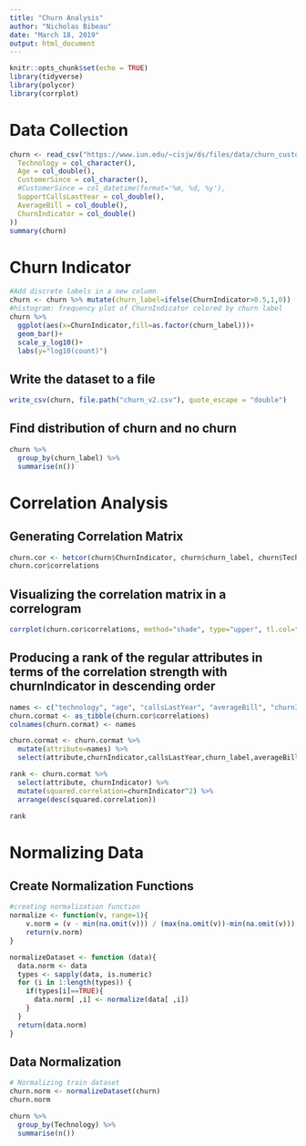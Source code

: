 ```yaml
---
title: "Churn Analysis"
author: "Nicholas Bibeau"
date: "March 18, 2019"
output: html_document
---
```


```r
knitr::opts_chunk$set(echo = TRUE)
library(tidyverse)
library(polycor)
library(corrplot)
```

# Data Collection
```r
churn <- read_csv("https://www.iun.edu/~cisjw/ds/files/data/churn_customer.csv", col_types = cols(
  Technology = col_character(),
  Age = col_double(),
  CustomerSince = col_character(),
  #CustomerSince = col_datetime(format='%m, %d, %y'),
  SupportCallsLastYear = col_double(),
  AverageBill = col_double(),
  ChurnIndicator = col_double()
))
summary(churn)
```

# Churn Indicator

```r
#Add discrete labels in a new column
churn <- churn %>% mutate(churn_label=ifelse(ChurnIndicator>0.5,1,0))
#histogram: frequency plot of ChurnIndicator colored by churn label
churn %>%
  ggplot(aes(x=ChurnIndicator,fill=as.factor(churn_label)))+
  geom_bar()+
  scale_y_log10()+
  labs(y="log10(count)")

```

## Write the dataset to a file

```r
write_csv(churn, file.path("churn_v2.csv"), quote_escape = "double")
```

## Find distribution of churn and no churn
```r
churn %>%
  group_by(churn_label) %>%
  summarise(n())

```

# Correlation Analysis

## Generating Correlation Matrix
```r
churn.cor <- hetcor(churn$ChurnIndicator, churn$churn_label, churn$Technology, churn$Age, churn$AverageBill, churn$SupportCallsLastYear)
churn.cor$correlations
```

## Visualizing the correlation matrix in a correlogram
```r
corrplot(churn.cor$correlations, method="shade", type="upper", tl.col="black", tl.srt=45) 
```

## Producing a rank of the regular attributes in terms of the correlation strength with churnIndicator in descending order
```r
names <- c("technology", "age", "callsLastYear", "averageBill", "churnIndicator", "churn_label")
churn.cormat <- as_tibble(churn.cor$correlations)
colnames(churn.cormat) <- names

churn.cormat <- churn.cormat %>% 
  mutate(attribute=names) %>% 
  select(attribute,churnIndicator,callsLastYear,churn_label,averageBill,technology,age) 

rank <- churn.cormat %>% 
  select(attribute, churnIndicator) %>% 
  mutate(squared.correlation=churnIndicator^2) %>%
  arrange(desc(squared.correlation)) 

rank
```

# Normalizing Data

## Create Normalization Functions
```r
#creating normalization function
normalize <- function(v, range=1){
    v.norm = (v - min(na.omit(v))) / (max(na.omit(v))-min(na.omit(v))) * range
    return(v.norm)
}

normalizeDataset <- function (data){
  data.norm <- data
  types <- sapply(data, is.numeric)
  for (i in 1:length(types)) {
    if(types[i]==TRUE){
      data.norm[ ,i] <- normalize(data[ ,i])
    }
  }
  return(data.norm)
}
```

## Data Normalization
```r
# Normalizing train dataset
churn.norm <- normalizeDataset(churn)
churn.norm
```

```r
churn %>%
  group_by(Technology) %>%
  summarise(n())
```

